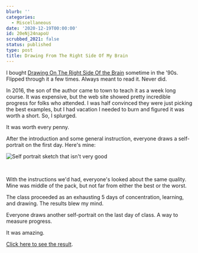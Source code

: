 ```yaml
---
blurb: ''
categories:
  - Miscellaneous
date: '2020-12-19T00:00:00'
id: 20eNj24napoU
scrubbed_2021: false
status: published
type: post
title: Drawing From The Right Side Of My Brain
---
```


I bought [Drawing On The Right Side Of the Brain](https://www.amazon.com/dp/B005GSYXU4/) sometime in the '90s. Flipped through it a few times. Always meant to read it. Never did. 

In 2016, the son of the author came to town to teach it as a week long course. It was expensive, but the web site showed pretty incredible progress for folks who attended. I was half convinced they were just picking the best examples, but I had vacation I needed to burn and figured it was worth a short. So, I splurged. 

It was worth every penny. 

After the introduction and some general instruction, everyone draws a self-portrait on the first day. Here's mine: 

![Self portrait sketch that isn't very good](/drawing-on-the-right-side-of-the-brain-initial-portrait.jpg)

<br /> 

With the instructions we'd had, everyone's looked about the same quality. Mine was middle of the pack, but not far from either the best or the worst. 


The class proceeded as an exhausting 5 days of concentration, learning, and drawing. The results blew my mind. 

Everyone draws another self-portrait on the last day of class. A way to measure progress. 

It was amazing. 

<a href="/drawing-from-the-right-side-of-my-brain-part-2/">Click here to see the result</a>.
